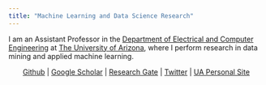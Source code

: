```yaml
---
title: "Machine Learning and Data Science Research"
---
```


I am an Assistant Professor in the [Department of Electrical and Computer Engineering](http://www.ece.arizona.edu/) at [The University of Arizona](http://www.arizona.edu/), where I perform research in data mining and applied machine learning. 

<center>
  [Github](https://github.com/gditzler) | 
  [Google Scholar](https://scholar.google.com/citations?user=diET1AsAAAAJ&hl=en) | 
  [Research Gate](https://www.researchgate.net/profile/Gregory_Ditzler) | 
  [Twitter](https://twitter.com/gregory_ditzler) | 
  [UA Personal Site](http://www.ece.arizona.edu/gregory-ditzler)
</center>




